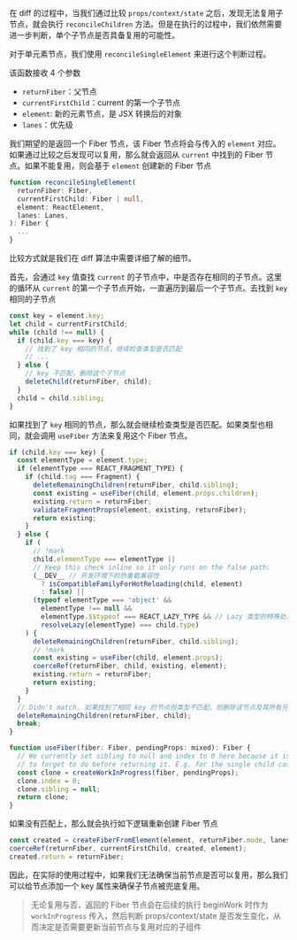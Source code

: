 
在 diff 的过程中，当我们通过比较 `props/context/state` 之后，发现无法复用子节点，就会执行 `reconcileChildren` 方法。但是在执行的过程中，我们依然需要进一步判断，单个子节点是否具备复用的可能性。

对于单元素节点，我们使用 `reconcileSingleElement` 来进行这个判断过程。

该函数接收 4 个参数

+ `returnFiber`：父节点
+ `currentFirstChild`：current 的第一个子节点
+ `element`: 新的元素节点，是 JSX 转换后的对象
+ `lanes`：优先级

我们期望的是返回一个 Fiber 节点，该 Fiber 节点将会与传入的 `element` 对应。如果通过比较之后发现可以复用，那么就会返回从 `current` 中找到的 Fiber 节点。如果不能复用，则会基于 `element` 创建新的 Fiber 节点

```ts
function reconcileSingleElement(
  returnFiber: Fiber,
  currentFirstChild: Fiber | null,
  element: ReactElement,
  lanes: Lanes,
): Fiber {
  ...
}
```

比较方式就是我们在 diff 算法中需要详细了解的细节。

首先，会通过 `key` 值查找 `current` 的子节点中，中是否存在相同的子节点。这里的循环从 `current` 的第一个子节点开始，一直遍历到最后一个子节点。去找到 `key` 相同的子节点

```ts
const key = element.key;
let child = currentFirstChild;
while (child !== null) {
  if (child.key === key) {
    // 找到了 key 相同的节点，继续检查类型是否匹配
    // ...
  } else {
    // key 不匹配，删除这个子节点
    deleteChild(returnFiber, child);
  }
  child = child.sibling;
}
```

如果找到了 `key` 相同的节点，那么就会继续检查类型是否匹配。如果类型也相同，就会调用 `useFiber` 方法来复用这个 Fiber 节点。

```ts
if (child.key === key) {
  const elementType = element.type;
  if (elementType === REACT_FRAGMENT_TYPE) {
    if (child.tag === Fragment) {
      deleteRemainingChildren(returnFiber, child.sibling);
      const existing = useFiber(child, element.props.children);
      existing.return = returnFiber;
      validateFragmentProps(element, existing, returnFiber);
      return existing;
    }
  } else {
    if (
      // !mark
      child.elementType === elementType ||
      // Keep this check inline so it only runs on the false path:
      (__DEV__ // 开发环境下的热重载兼容性
        ? isCompatibleFamilyForHotReloading(child, element)
        : false) ||
      (typeof elementType === 'object' &&
        elementType !== null &&
        elementType.$$typeof === REACT_LAZY_TYPE && // Lazy 类型的特殊处理
        resolveLazy(elementType) === child.type)
    ) {
      deleteRemainingChildren(returnFiber, child.sibling);
      // !mark
      const existing = useFiber(child, element.props);
      coerceRef(returnFiber, child, existing, element);
      existing.return = returnFiber;
      return existing;
    }
  }
  // Didn't match. 如果找到了相同 key 的节点但类型不匹配，则删除该节点及其所有兄弟节点，并跳出循环。
  deleteRemainingChildren(returnFiber, child);
  break;
}
```

```ts
function useFiber(fiber: Fiber, pendingProps: mixed): Fiber {
  // We currently set sibling to null and index to 0 here because it is easy
  // to forget to do before returning it. E.g. for the single child case.
  const clone = createWorkInProgress(fiber, pendingProps);
  clone.index = 0;
  clone.sibling = null;
  return clone;
}
```

如果没有匹配上，那么就会执行如下逻辑重新创建 Fiber 节点

```ts
const created = createFiberFromElement(element, returnFiber.mode, lanes);
coerceRef(returnFiber, currentFirstChild, created, element);
created.return = returnFiber;
```

因此，在实际的使用过程中，如果我们无法确保当前节点是否可以复用，那么我们可以给节点添加一个 key 属性来确保子节点被兜底复用。

> 无论复用与否，返回的 Fiber 节点会在后续的执行 beginWork 时作为 `workInProgress` 传入，然后判断 props/context/state 是否发生变化，从而决定是否需要更新当前节点与复用对应的子组件